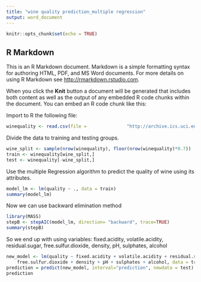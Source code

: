 ---
title: "wine quality prediction_multiple regression"
output: word_document
---

```{r setup, include=FALSE}
knitr::opts_chunk$set(echo = TRUE)
```

## R Markdown

This is an R Markdown document. Markdown is a simple formatting syntax for authoring HTML, PDF, and MS Word documents. For more details on using R Markdown see <http://rmarkdown.rstudio.com>.

When you click the **Knit** button a document will be generated that includes both content as well as the output of any embedded R code chunks within the document. You can embed an R code chunk like this:

Import to R the following file:

```{r}
winequality <- read.csv(file =               "http://archive.ics.uci.edu/ml/machine-learning-databases/wine-quality/winequality-white.csv", header = TRUE, sep = ";")
```

Divide the data to training and testing groups.

```{r}
wine_split <- sample(nrow(winequality), floor(nrow(winequality)*0.7))
train <- winequality[wine_split,]
test <- winequality[-wine_split,]
```

Use the multiple Regression algorithm to predict the quality of wine using its attributes.

```{r}
model_lm <- lm(quality ~ ., data = train)
summary(model_lm)
```

Now we can use backward elimination method

```{r}
library(MASS) 
stepB <- stepAIC(model_lm, direction= "backward", trace=TRUE)
summary(stepB)
```
So we end up with using variables: fixed.acidity, volatile.acidity, residual.sugar, 
    free.sulfur.dioxide, density, pH, sulphates, alcohol
```{r}
new_model <- lm(quality ~ fixed.acidity + volatile.acidity + residual.sugar + 
    free.sulfur.dioxide + density + pH + sulphates + alcohol, data = train)
prediction = predict(new_model, interval="prediction", newdata = test)
prediction
```


